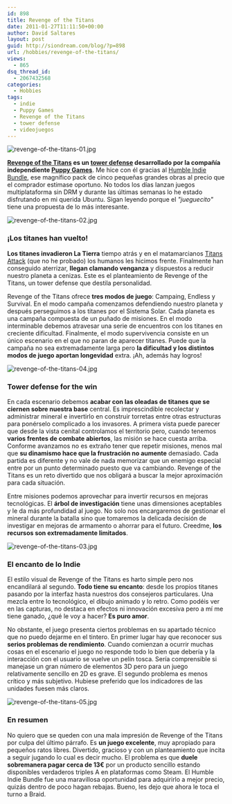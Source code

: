 ```yaml
---
id: 898
title: Revenge of the Titans
date: 2011-01-27T11:11:50+00:00
author: David Saltares
layout: post
guid: http://siondream.com/blog/?p=898
url: /hobbies/revenge-of-the-titans/
views:
  - 865
dsq_thread_id:
  - 2067432568
categories:
  - Hobbies
tags:
  - indie
  - Puppy Games
  - Revenge of the Titans
  - tower defense
  - videojuegos
---
```


![revenge-of-the-titans-01.jpg](/img/wp/revenge-of-the-titans-01.webp)

**[Revenge of the Titans](http://www.puppygames.net/revenge-of-the-titans/) es un [tower defense](http://en.wikipedia.org/wiki/Tower_defense) desarrollado por la compañía independiente [Puppy Games](http://www.puppygames.net/)**. Me hice con él gracias al [Humble Indie Bundle](/hobbies/the-humble-indie-bundle-2/), ese magnífico pack de cinco pequeñas grandes obras al precio que el comprador estimase oportuno. No todos los días lanzan juegos multiplataforma sin DRM y durante las últimas semanas lo he estado disfrutando en mi querida Ubuntu. Sigan leyendo porque el _"jueguecito"_ tiene una propuesta de lo más interesante.

![revenge-of-the-titans-02.jpg](/img/wp/revenge-of-the-titans-02.webp)

### ¡Los titanes han vuelto!

**Los titanes invadieron La Tierra** tiempo atrás y en el matamarcianos [Titans Attack](http://www.puppygames.net/titan-attacks/) (que no he probado) los humanos les hicimos frente. Finalmente han conseguido aterrizar, **llegan clamando venganza** y dispuestos a reducir nuestro planeta a cenizas. Este es el planteamiento de Revenge of the Titans, un tower defense que destila personalidad.

Revenge of the Titans ofrece **tres modos de juego**: Campaing, Endless y Survival. En el modo campaña comenzamos defendiendo nuestro planeta y después perseguimos a los titanes por el Sistema Solar. Cada planeta es una campaña compuesta de un puñado de misiones. En el modo interminable debemos atravesar una serie de encuentros con los titanes en creciente dificultad. Finalmente, el modo supervivencia consiste en un único escenario en el que no paran de aparecer titanes. Puede que la campaña no sea extremadamente larga pero **la dificultad y los distintos modos de juego aportan longevidad** extra. ¡Ah, además hay logros!

![revenge-of-the-titans-04.jpg](/img/wp/revenge-of-the-titans-04.webp)

### Tower defense for the win

En cada escenario debemos **acabar con las oleadas de titanes que se ciernen sobre nuestra base** central. Es imprescindible recolectar y administrar mineral e invertirlo en construir torretas entre otras estructuras para ponérselo complicado a los invasores. A primera vista puede parecer que desde la vista cenital controlamos el territorio pero, cuando tenemos **varios frentes de combate abiertos**, las misión se hace cuesta arriba. Conforme avanzamos no es extraño tener que repetir misiones, menos mal que **su dinamismo hace que la frustración no aumente** demasiado. Cada partida es diferente y no vale de nada memorizar que un enemigo especial entre por un punto determinado puesto que va cambiando. Revenge of the Titans es un reto divertido que nos obligará a buscar la mejor aproximación para cada situación.

Entre misiones podemos aprovechar para invertir recursos en mejoras tecnológicas. El **árbol de investigación** tiene unas dimensiones aceptables y le da más profundidad al juego. No solo nos encargaremos de gestionar el mineral durante la batalla sino que tomaremos la delicada decisión de investigar en mejoras de armamento o ahorrar para el futuro. Creedme, **los recursos son extremadamente limitados**.

![revenge-of-the-titans-03.jpg](/img/wp/revenge-of-the-titans-03.webp)

### El encanto de lo Indie

El estilo visual de Revenge of the Titans es harto simple pero nos encandilará al segundo. **Todo tiene su encanto**: desde los propios titanes pasando por la interfaz hasta nuestros dos consejeros particulares. Una mezcla entre lo tecnológico, el dibujo animado y lo retro. Como podéis ver en las capturas, no destaca en efectos ni innovación excesiva pero a mí me tiene ganado, ¿qué le voy a hacer? **Es puro amor**.

No obstante, el juego presenta ciertos problemas en su apartado técnico que no puedo dejarme en el tintero. En primer lugar hay que reconocer sus **serios problemas de rendimiento**. Cuando comienzan a ocurrir muchas cosas en el escenario el juego no responde todo lo bien que debería y la interacción con el usuario se vuelve un pelín tosca. Sería comprensible si manejase un gran número de elementos 3D pero para un juego relativamente sencillo en 2D es grave. El segundo problema es menos crítico y más subjetivo. Hubiese preferido que los indicadores de las unidades fuesen más claros.

![revenge-of-the-titans-05.jpg](/img/wp/revenge-of-the-titans-05.webp)

### En resumen

No quiero que se queden con una mala impresión de Revenge of the Titans por culpa del último párrafo. Es **un juego excelente**, muy apropiado para pequeños ratos libres. Divertido, gracioso y con un planteamiento que incita a seguir jugando lo cual es decir mucho. El problema es que **duele sobremanera pagar cerca de 13€** por un producto sencillo estando disponibles verdaderos triples A en plataformas como Steam. El Humble Indie Bundle fue una maravillosa oportunidad para adquirirlo a mejor precio, quizás dentro de poco hagan rebajas. Bueno, les dejo que ahora le toca el turno a Braid.
